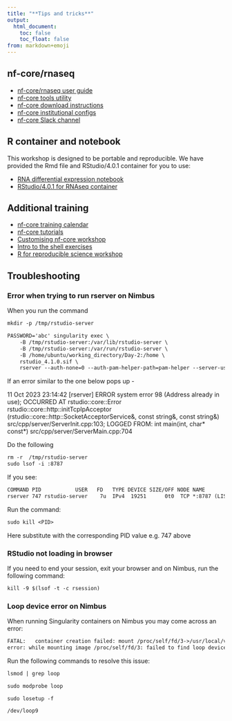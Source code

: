 ```yaml
---
title: "**Tips and tricks**"
output:
  html_document:
    toc: false
    toc_float: false
from: markdown+emoji
---
```


## nf-core/rnaseq 

* [nf-core/rnaseq user guide](https://nf-co.re/rnaseq/3.12.0)
* [nf-core tools utility](https://nf-co.re/tools)
* [nf-core download instructions](https://nf-co.re/tools#downloading-pipelines-for-offline-use)
* [nf-core institutional configs](https://nf-co.re/configs)
* [nf-core Slack channel](https://nf-co.re/join/slack/)

## R container and notebook  

This workshop is designed to be portable and reproducible. We have provided the Rmd file and RStudio/4.0.1 container for you to use:

* [RNA differential expression notebook](https://github.com/Sydney-Informatics-Hub/rna-differential-expression-Rnotebook)
* [RStudio/4.0.1 for RNAseq container](https://github.com/Sydney-Informatics-Hub/Rstudio-rnaseq-contained)

## Additional training 

* [nf-core training calendar](https://nf-co.re/events/training)
* [nf-core tutorials](https://nf-co.re/docs/usage/tutorials)
* [Customising nf-core workshop](https://sydney-informatics-hub.github.io/customising-nfcore-workshop/)
* [Intro to the shell exercises](https://linuxjourney.com/lesson/the-shell)
* [R for reproducible science workshop](https://swcarpentry.github.io/r-novice-gapminder/index.html)

## Troubleshooting 

### Error when trying to run rserver on Nimbus

When you run the command
```default
mkdir -p /tmp/rstudio-server  

PASSWORD='abc' singularity exec \  
    -B /tmp/rstudio-server:/var/lib/rstudio-server \  
    -B /tmp/rstudio-server:/var/run/rstudio-server \  
    -B /home/ubuntu/working_directory/Day-2:/home \   
    rstudio_4.1.0.sif \  
    rserver --auth-none=0 --auth-pam-helper-path=pam-helper --server-user ubuntu  

```
If an error similar to the one below pops up - 

::: {.callout-note appearance="simple"}
11 Oct 2023 23:14:42 [rserver] ERROR system error 98 (Address already in use); OCCURRED AT   rstudio::core::Error rstudio::core::http::initTcpIpAcceptor (rstudio::core::http::SocketAcceptorService<rstudio_boost::asio::ip::tcp>&, const string&, const string&) src/cpp/server/ServerInit.cpp:103; LOGGED FROM: int main(int, char* const*) src/cpp/server/ServerMain.cpp:704
:::

Do the following
```default
rm -r  /tmp/rstudio-server
sudo lsof -i :8787
```

If you see:
```default
COMMAND PID           USER   FD   TYPE DEVICE SIZE/OFF NODE NAME
rserver 747 rstudio-server    7u  IPv4  19251      0t0  TCP *:8787 (LISTEN)
```

Run the command: 
```default
sudo kill <PID> 
```
Here substitute <PID> with the corresponding PID value e.g. 747 above

### RStudio not loading in browser

If you need to end your session, exit your browser and on Nimbus, run the following command:

```default
kill -9 $(lsof -t -c rsession)
```

### Loop device error on Nimbus

When running Singularity containers on Nimbus you may come across an error:
```default
FATAL:   container creation failed: mount /proc/self/fd/3->/usr/local/var/singularity/mnt/session/rootfs 
error: while mounting image /proc/self/fd/3: failed to find loop device: could not attach image file to loop device: no loop devices available
```
Run the following commands to resolve this issue: 
```default
lsmod | grep loop
```
```default
sudo modprobe loop
```
```default
sudo losetup -f
```
```default
/dev/loop9
```